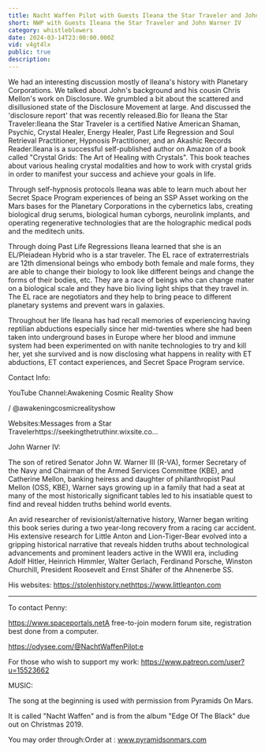 ```yaml
---
title: Nacht Waffen Pilot with Guests Ileana the Star Traveler and John Warner IV 10 July 2021
short: NWP with Guests Ileana the Star Traveler and John Warner IV
category: whistleblowers
date: 2024-03-14T23:00:00.000Z
vid: v4gt4lx
public: true
description:
---
```

We had an interesting discussion mostly of Ileana's history with Planetary Corporations. We talked about John's background and his cousin Chris Mellon's work on Disclosure. We grumbled a bit about the scattered and disillusioned state of the Disclosure Movement at large. And discussed the 'disclosure report' that was recently released.Bio for Ileana the Star Traveler:Ileana the Star Traveler is a certified Native American Shaman, Psychic, Crystal Healer, Energy Healer, Past Life Regression and Soul Retrieval Practitioner, Hypnosis Practitioner, and an Akashic Records Reader.Ileana is a successful self-published author on Amazon of a book called "Crystal Grids: The Art of Healing with Crystals". This book teaches about various healing crystal modalities and how to work with crystal grids in order to manifest your success and achieve your goals in life.

Through self-hypnosis protocols Ileana was able to learn much about her Secret Space Program experiences of being an SSP Asset working on the Mars bases for the Planetary Corporations in the cybernetics labs, creating biological drug serums, biological human cyborgs, neurolink implants, and operating regenerative technologies that are the holographic medical pods and the meditech units.

Through doing Past Life Regressions Ileana learned that she is an EL/Pleiadean Hybrid who is a star traveler. The EL race of extraterrestrials are 12th dimensional beings who embody both female and male forms, they are able to change their biology to look like different beings and change the forms of their bodies, etc. They are a race of beings who can change mater on a biological scale and they have bio living light ships that they travel in. The EL race are negotiators and they help to bring peace to different planetary systems and prevent wars in galaxies.

Throughout her life Ileana has had recall memories of experiencing having reptilian abductions especially since her mid-twenties where she had been taken into underground bases in Europe where her blood and immune system had been experimented on with nanite technologies to try and kill her, yet she survived and is now disclosing what happens in reality with ET abductions, ET contact experiences, and Secret Space Program service.

Contact Info:

YouTube Channel:Awakening Cosmic Reality Show

/ @awakeningcosmicrealityshow

Websites:Messages from a Star Travelerhttps://seekingthetruthinr.wixsite.co...

John Warner IV:

The son of retired Senator John W. Warner III (R-VA), former Secretary of the Navy and Chairman of the Armed Services Committee (KBE), and Catherine Mellon, banking heiress and daughter of philanthropist Paul Mellon (OSS, KBE), Warner says growing up in a family that had a seat at many of the most historically significant tables led to his insatiable quest to find and reveal hidden truths behind world events.

An avid researcher of revisionist/alternative history, Warner began writing this book series during a two year-long recovery from a racing car accident. His extensive research for Little Anton and Lion-Tiger-Bear evolved into a gripping historical narrative that reveals hidden truths about technological advancements and prominent leaders active in the WWII era, including Adolf Hitler, Heinrich Himmler, Walter Gerlach, Ferdinand Porsche, Winston Churchill, President Roosevelt and Ernst Shäfer of the Ahnenerbe SS.

His websites: https://stolenhistory.nethttps://www.littleanton.com
***
To contact Penny:

https://www.spaceportals.net​​​​​A free-to-join modern forum site, registration best done from a computer.

https://odysee.com/@NachtWaffenPilot:e

For those who wish to support my work: https://www.patreon.com/user?u=15523662

MUSIC:

The song at the beginning is used with permission from Pyramids On Mars.

It is called "Nacht Waffen" and is from the album "Edge Of The Black" due out on Christmas 2019.

You may order through:Order at : www.pyramidsonmars.com
